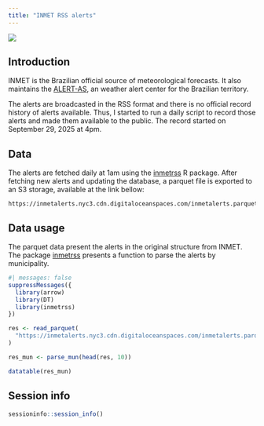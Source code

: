 ```yaml
---
title: "INMET RSS alerts"
---
```


![](images/inmetrss.png)

## Introduction

INMET is the Brazilian official source of meteorological forecasts. It also maintains the [ALERT-AS](https://alertas2.inmet.gov.br/), an weather alert center for the Brazilian territory. 

The alerts are broadcasted in the RSS format and there is no official record history of alerts available. Thus, I started to run a daily script to record those alerts and made them available to the public. The record started on September 29, 2025 at 4pm.

## Data

The alerts are fetched daily at 1am using the [inmetrss](https://rfsaldanha.github.io/inmetrss/) R package. After fetching new alerts and updating the database, a parquet file is exported to an S3 storage, available at the link bellow:

```
https://inmetalerts.nyc3.cdn.digitaloceanspaces.com/inmetalerts.parquet
```

## Data usage

The parquet data present the alerts in the original structure from INMET. The package [inmetrss](https://rfsaldanha.github.io/inmetrss/) presents a function to parse the alerts by municipality.

```r
#| messages: false
suppressMessages({
  library(arrow)
  library(DT)
  library(inmetrss)
})

res <- read_parquet(
  "https://inmetalerts.nyc3.cdn.digitaloceanspaces.com/inmetalerts.parquet"
)

res_mun <- parse_mun(head(res, 10))

datatable(res_mun)
```

## Session info

```r
sessioninfo::session_info()
```